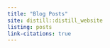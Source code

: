 ```yaml
---
title: "Blog Posts"
site: distill::distill_website
listing: posts
link-citations: true
---
```


<!--
Scheduled blog posts:
- rstudioconf reflections
- across(scale()) vs. scale(across())
- principled aesthetic mappings
- delayed aes eval part 3
- slice() row-relational operations
- constructing vectors with matrices
- debugging with trace()
- ggtrace: design and motivation
-->
